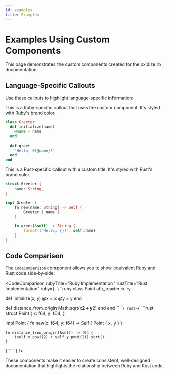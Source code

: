 ```yaml
---
id: examples
title: Examples 
---
```



# Examples Using Custom Components

This page demonstrates the custom components created for the oxidize.rb documentation.

## Language-Specific Callouts

Use these callouts to highlight language-specific information:

<LanguageCallout language="ruby">
  This is a Ruby-specific callout that uses the custom component. It's styled with Ruby's brand color.
  
  ```ruby
  class Greeter
    def initialize(name)
      @name = name
    end
    
    def greet
      "Hello, #{@name}!"
    end
  end
  ```
</LanguageCallout>

<LanguageCallout language="rust" title="Rust Implementation">
  This is a Rust-specific callout with a custom title. It's styled with Rust's brand color.
  
  ```rust
  struct Greeter {
      name: String,
  }
  
  impl Greeter {
      fn new(name: String) -> Self {
          Greeter { name }
      }
      
      fn greet(&self) -> String {
          format!("Hello, {}!", self.name)
      }
  }
  ```
</LanguageCallout>

## Code Comparison

The `CodeComparison` component allows you to show equivalent Ruby and Rust code side-by-side:

<CodeComparison
  rubyTitle="Ruby Implementation"
  rustTitle="Rust Implementation"
  ruby={`
\`\`\`ruby
class Point
  attr_reader :x, :y
  
  def initialize(x, y)
    @x = x
    @y = y
  end
  
  def distance_from_origin
    Math.sqrt(x**2 + y**2)
  end
end
\`\`\`
  `}
  rust={`
\`\`\`rust
struct Point {
    x: f64,
    y: f64,
}

impl Point {
    fn new(x: f64, y: f64) -> Self {
        Point { x, y }
    }
    
    fn distance_from_origin(&self) -> f64 {
        (self.x.powi(2) + self.y.powi(2)).sqrt()
    }
}
\`\`\`
  `}
/>

These components make it easier to create consistent, well-designed documentation that highlights the relationship between Ruby and Rust code.